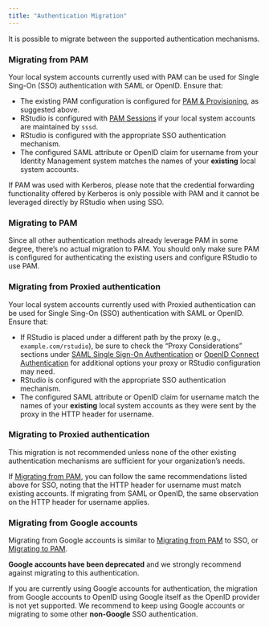 ```yaml
---
title: "Authentication Migration"
---
```


It is possible to migrate between the supported authentication mechanisms.

### Migrating from PAM

Your local system accounts currently used with PAM can be used for Single Sing-On (SSO) authentication with SAML or OpenID. Ensure that:

- The existing PAM configuration is configured for [PAM & Provisioning](pam_basics.qmd#pam-provisioning), as suggested above.
- RStudio is configured with [PAM Sessions](../r_sessions/pam_sessions.qmd) if your local system accounts are maintained by `sssd`.
- RStudio is configured with the appropriate SSO authentication mechanism.
- The configured SAML attribute or OpenID claim for username from your Identity Management system matches the names of your **existing** local system accounts.

::: {.callout-important}
 If PAM was used with Kerberos, please note that the credential forwarding functionality offered by Kerberos is only possible with PAM and it cannot be leveraged directly by RStudio when using SSO.
:::


### Migrating to PAM

Since all other authentication methods already leverage PAM in some degree, there's no actual migration to PAM. You should only make sure PAM is configured for authenticating the existing users and configure RStudio to use PAM.

### Migrating from Proxied authentication

Your local system accounts currently used with Proxied authentication can be used for Single Sing-On (SSO) authentication with SAML or OpenID. Ensure that:

- If RStudio is placed under a different path by the proxy (e.g., `example.com/rstudio`), be sure to check the "Proxy Considerations" sections under [SAML Single Sign-On Authentication](saml_sso.qmd) or [OpenID Connect Authentication](openid_connect_authentication.qmd) for additional options your proxy or RStudio configuration may need.
- RStudio is configured with the appropriate SSO authentication mechanism.
- The configured SAML attribute or OpenID claim for username match the names of your **existing** local system accounts as they were sent by the proxy in the HTTP header for username.

### Migrating to Proxied authentication

::: {.callout-note}
This migration is not recommended unless none of the other existing authentication mechanisms are sufficient for your organization's needs.
:::

If [Migrating from PAM], you can follow the same recommendations listed above for SSO, noting that the HTTP header for username must match existing accounts. If migrating from SAML or OpenID, the same observation on the HTTP header for username applies.

### Migrating from Google accounts

Migrating from Google accounts is similar to [Migrating from PAM] to SSO, or [Migrating to PAM].

::: {.callout-important}
**Google accounts have been deprecated** and we strongly recommend against migrating to this authentication.
:::

::: {.callout-note}
If you are currently using Google accounts for authentication, the migration from Google accounts to OpenID using Google itself as the OpenID provider is not yet supported. We recommend to keep using Google accounts or migrating to some other **non-Google** SSO authentication.
:::

